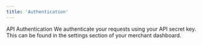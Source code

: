 ```yaml
---
title: 'Authentication'
---
```


API Authentication
We authenticate your requests using your API secret key. This can be found in the settings section of your merchant dashboard.